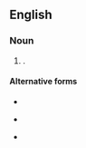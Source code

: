 ==English==

===Noun===
{{head|en|noun form}}

# {{plural of|syllabub|lang=en}}.

====Alternative forms====
* {{l|en|sillabubs}}
* {{l|en|sillibubs}} {{qualifier|obsolete}}
* {{l|en|sullabubs}}